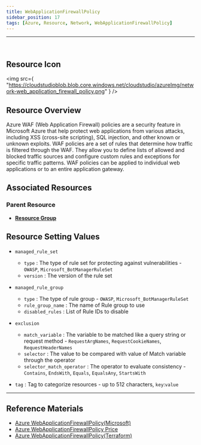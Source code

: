 ```yaml
---
title: WebApplicationFirewallPolicy
sidebar_position: 17
tags: [Azure, Resource, Network, WebApplicationFirewallPolicy]
---
```


<hr />
<br />

## Resource Icon

<img
    src={
        "https://cloudstudioblob.blob.core.windows.net/cloudstudio/azureImg/network-web_application_firewall_policy.png"
    }
/>

## Resource Overview

Azure WAF (Web Application Firewall) policies are a security feature in Microsoft Azure that help protect web applications from various attacks, including XSS (cross-site scripting), SQL injection, and other known or unknown exploits. 
WAF policies are a set of rules that determine how traffic is filtered through the WAF. They allow you to define lists of allowed and blocked traffic sources and configure custom rules and exceptions for specific traffic patterns. 
WAF policies can be applied to individual web applications or to an entire application gateway.

## Associated Resources

### Parent Resource

-   [**Resource Group**](https://docs.cstudio.app/en/docs/resource/azure/Base/ResourceGroup)

## Resource Setting Values

- `managed_rule_set`
    - `type` : The type of rule set for protecting against vulnerabilities - `OWASP`, `Microsoft_BotManagerRuleSet`
    - `version` : The version of the rule set

- `managed_rule_group`
    - `type` : The type of rule group - `OWASP`, `Microsoft_BotManagerRuleSet`
    - `rule_group_name` : The name of Rule group to use
    - `disabled_rules` : List of Rule IDs to disable

- `exclusion`
    - `match_variable` : The variable to be matched like a query string or request method - `RequestArgNames`, `RequestCookieNames`, `RequestHeaderNames`
    - `selector` : The value to be compared with value of Match variable through the operator
    - `selector_match_operator` : The operator to evaluate consistency -`Contains`, `EndsWith`, `Equals`, `EqualsAny`, `StartsWith`

-   `tag` : Tag to categorize resources - up to 512 characters, `key`:`value`

---

## Reference Materials

-   [Azure WebApplicationFirewallPolicy(Microsoft)](https://learn.microsoft.com/ko-kr/azure/web-application-firewall/overview)
-   [Azure WebApplicationFirewallPolicy Price](https://azure.microsoft.com/ko-kr/pricing/details/web-application-firewall/)
-   [Azure WebApplicationFirewallPolicy(Terraform)](https://registry.terraform.io/providers/hashicorp/azurerm/latest/docs/resources/web_application_firewall_policy)
